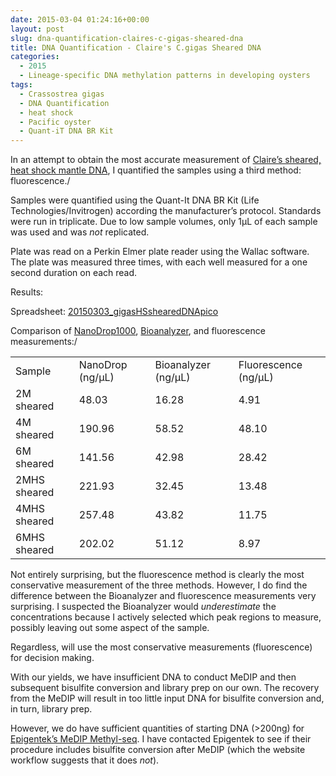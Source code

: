 ```yaml
---
date: 2015-03-04 01:24:16+00:00
layout: post
slug: dna-quantification-claires-c-gigas-sheared-dna
title: DNA Quantification - Claire's C.gigas Sheared DNA
categories:
  - 2015
  - Lineage-specific DNA methylation patterns in developing oysters
tags:
  - Crassostrea gigas
  - DNA Quantification
  - heat shock
  - Pacific oyster
  - Quant-iT DNA BR Kit
---
```


In an attempt to obtain the most accurate measurement of [Claire's sheared, heat shock mantle DNA](https://robertslab.github.io/sams-notebook/posts/2015/2015-02-20-bioanalyzer-c-gigas-sheared-dna-from-20140108/), I quantified the samples using a third method: fluorescence./

Samples were quantified using the Quant-It DNA BR Kit (Life Technologies/Invitrogen) according the manufacturer's protocol. Standards were run in triplicate. Due to low sample volumes, only 1μL of each sample was used and was _not_ replicated.


Plate was read on a Perkin Elmer plate reader using the Wallac software. The plate was measured three times, with each well measured for a one second duration on each read.



Results:

Spreadsheet: [20150303_gigasHSshearedDNApico](https://docs.google.com/spreadsheets/d/16kRwiOanld9XuC-wfpbiTpcNgnFX_kTgVSoZiy-9ySg/edit?usp=sharing)







Comparison of [NanoDrop1000](https://robertslab.github.io/sams-notebook/posts/2015/2015-02-26-dna-quantification-claires-sheared-c-gigas-mantle-heat-shock-samples.html), [Bioanalyzer](https://robertslab.github.io/sams-notebook/2015/02/20/bioanalyzer-c-gigas-sheared-dna-from-20140108/), and fluorescence measurements:/

<table >
<tbody >
<tr >

<td >Sample
</td>

<td >NanoDrop (ng/μL)
</td>

<td >Bioanalyzer (ng/μL)
</td>

<td >Fluorescence (ng/μL)
</td>
</tr>
<tr >

<td >2M sheared
</td>

<td >48.03
</td>

<td >16.28
</td>

<td >4.91
</td>
</tr>
<tr >

<td >4M sheared
</td>

<td >190.96
</td>

<td >58.52
</td>

<td >48.10
</td>
</tr>
<tr >

<td >6M sheared
</td>

<td >141.56
</td>

<td >42.98
</td>

<td >28.42
</td>
</tr>
<tr >

<td >2MHS sheared
</td>

<td >221.93
</td>

<td >32.45
</td>

<td >13.48
</td>
</tr>
<tr >

<td >4MHS sheared
</td>

<td >257.48
</td>

<td >43.82
</td>

<td >11.75
</td>
</tr>
<tr >

<td >6MHS sheared
</td>

<td >202.02
</td>

<td >51.12
</td>

<td >8.97
</td>
</tr>
</tbody>
</table>



Not entirely surprising, but the fluorescence method is clearly the most conservative measurement of the three methods. However, I do find the difference between the Bioanalyzer and fluorescence measurements very surprising. I suspected the Bioanalyzer would _underestimate_ the concentrations because I actively selected which peak regions to measure, possibly leaving out some aspect of the sample.

Regardless, will use the most conservative measurements (fluorescence) for decision making.

With our yields, we have insufficient DNA to conduct MeDIP and then subsequent bisulfite conversion and library prep on our own. The recovery from the MeDIP will result in too little input DNA for bisulfite conversion and, in turn, library prep.

However, we do have sufficient quantities of starting DNA (>200ng) for [Epigentek's MeDIP Methyl-seq](https://www.epigentek.com/services/sample-submission-instructions/). I have contacted Epigentek to see if their procedure includes bisulfite conversion after MeDIP (which the website workflow suggests that it does _not_).

